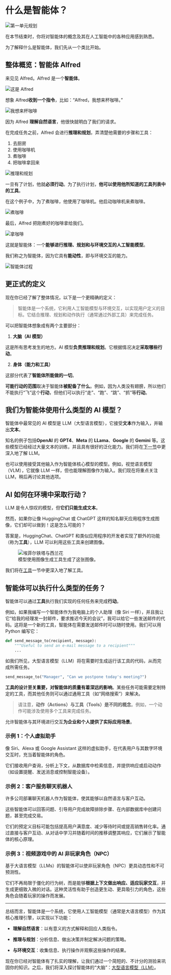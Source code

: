 # 什么是智能体？

<img src="https://huggingface.co/datasets/agents-course/course-images/resolve/main/en/unit1/whiteboard-no-check.jpg" alt="第一单元规划"/>

在本节结束时，你将对智能体的概念及其在人工智能中的各种应用感到熟悉。

为了解释什么是智能体，我们先从一个类比开始。

## 整体概览：智能体 Alfred

来见见 Alfred。Alfred 是一个**智能体**。

<img src="https://huggingface.co/datasets/agents-course/course-images/resolve/main/en/unit1/this-is-alfred.jpg" alt="这是 Alfred"/>

想象 Alfred**收到一个指令**，比如：“Alfred，我想来杯咖啡。”

<img src="https://huggingface.co/datasets/agents-course/course-images/resolve/main/en/unit1/coffee-please.jpg" alt="我想来杯咖啡"/>

因为 Alfred **理解自然语言**，他很快就明白了我们的请求。

在完成任务之前，Alfred 会进行**推理和规划**，弄清楚他需要的步骤和工具：

1. 去厨房  
2. 使用咖啡机  
3. 煮咖啡  
4. 把咖啡拿回来

<img src="https://huggingface.co/datasets/agents-course/course-images/resolve/main/en/unit1/reason-and-plan.jpg" alt="推理和规划"/>

一旦有了计划，他就**必须行动**。为了执行计划，**他可以使用他所知道的工具列表中的工具**。

在这个例子中，为了煮咖啡，他使用了咖啡机。他启动咖啡机来煮咖啡。

<img src="https://huggingface.co/datasets/agents-course/course-images/resolve/main/en/unit1/make-coffee.jpg" alt="煮咖啡"/>

最后，Alfred 把刚煮好的咖啡拿给我们。

<img src="https://huggingface.co/datasets/agents-course/course-images/resolve/main/en/unit1/bring-coffee.jpg" alt="拿咖啡"/>

这就是智能体：一个**能够进行推理、规划和与环境交互的人工智能模型**。

我们称之为智能体，因为它具有**能动性**，即与环境交互的能力。

<img src="https://huggingface.co/datasets/agents-course/course-images/resolve/main/en/unit1/process.jpg" alt="智能体过程"/>

## 更正式的定义

现在你已经了解了整体情况，以下是一个更精确的定义：

> 智能体是一个系统，它利用人工智能模型与环境交互，以实现用户定义的目标。它结合推理、规划和动作执行（通常通过外部工具）来完成任务。

可以把智能体想象成有两个主要部分：

1. **大脑（AI 模型）**

这是所有思考发生的地方。AI 模型**负责推理和规划**。它根据情况决定**采取哪些行动**。

2. **身体（能力和工具）**

这部分代表了**智能体所能做的一切**。

**可能行动的范围**取决于智能体**被配备了什么**。例如，因为人类没有翅膀，所以他们不能执行“飞”这个**行动**，但他们可以执行“走”、“跑”、“跳”、“抓”等**行动**。

## 我们为智能体使用什么类型的 AI 模型？

智能体中最常见的 AI 模型是 LLM（大型语言模型），它接受**文本**作为输入，并输出**文本**。

知名的例子包括**OpenAI** 的 **GPT4**、**Meta** 的 **LLama**、**Google** 的 **Gemini** 等。这些模型已经经过大量文本的训练，并且具有很好的泛化能力。我们将在[下一节](what-are-llms)中更深入地了解 LLM。

<Tip>
也可以使用接受其他输入作为智能体核心模型的模型。例如，视觉语言模型（VLM），它就像 LLM 一样，但也能理解图像作为输入。我们现在将重点关注 LLM，稍后再讨论其他选项。
</Tip>

## AI 如何在环境中采取行动？

LLM 是令人惊叹的模型，但**它们只能生成文本**。

然而，如果你让像 HuggingChat 或 ChatGPT 这样的知名聊天应用程序生成图像，它们却可以做到！这是怎么可能的？

答案是，HuggingChat、ChatGPT 和类似应用程序的开发者实现了额外的功能（称为**工具**），LLM 可以利用这些工具来创建图像。

<figure>
<img src="https://huggingface.co/datasets/agents-course/course-images/resolve/main/en/unit1/eiffel_brocolis.jpg" alt="埃菲尔铁塔与西兰花"/>
<figcaption>模型使用图像生成工具生成了这张图像。
</figcaption>
</figure>

我们将在[工具](tools)一节中更深入地了解工具。

## 智能体可以执行什么类型的任务？

智能体可以通过**工具**执行我们实现的任何任务来完成**行动**。

例如，如果我编写一个智能体作为我电脑上的个人助理（像 Siri 一样），并且我让它“给我的经理发一封邮件，要求推迟今天的会议”，我可以给它一些发送邮件的代码。这将是一个新的工具，智能体在需要发送邮件时可以随时使用。我们可以用 Python 编写它：

```python
def send_message_to(recipient, message):
    """Useful to send an e-mail message to a recipient"""
    ...
```

如我们所见，大型语言模型（LLM）将在需要时生成运行该工具的代码，从而完成所需任务。

```python
send_message_to("Manager", "Can we postpone today's meeting?")
```

**工具的设计至关重要，对智能体的质量有着深远的影响**。某些任务可能需要定制特定的工具，而其他任务则可以通过通用工具（如“网络搜索”）来解决。

> 请注意，**动作（Actions）与工具（Tools）是不同的概念**。例如，一个动作可能涉及使用多个工具来完成任务。

允许智能体与其环境进行交互**为企业和个人提供了实际应用场景**。

### 示例 1：个人虚拟助手

像 Siri、Alexa 或 Google Assistant 这样的虚拟助手，在代表用户与其数字环境交互时，充当着智能体的角色。

它们接收用户查询，分析上下文，从数据库中检索信息，并提供响应或启动动作（如设置提醒、发送消息或控制智能设备）。

### 示例 2：客户服务聊天机器人

许多公司部署聊天机器人作为智能体，使其能够以自然语言与客户互动。

这些智能体可以回答问题、引导用户完成故障排除步骤、在内部数据库中创建问题，甚至完成交易。

它们的预定义目标可能包括提高用户满意度、减少等待时间或提高销售转化率。通过直接与客户互动、从对话中学习并随着时间的推移调整其响应，它们展示了智能体的核心原理。


### 示例 3：视频游戏中的 AI 非玩家角色（NPC）

基于大语言模型（LLMs）的智能体可以使非玩家角色（NPC）更具动态性和不可预测性。

它们不再局限于僵化的行为树，而是能够**根据上下文做出响应、适应玩家交互**，并生成更细致入微的对话。这种灵活性有助于创造更生动、更具吸引力的角色，这些角色会随着玩家的操作而发展。

---

总结而言，智能体是一个系统，它使用人工智能模型（通常是大语言模型）作为其核心推理引擎，以实现以下功能：

- **理解自然语言**：以有意义的方式解释和回应人类指令。

- **推理与规划**：分析信息、做出决策并制定解决问题的策略。

- **与环境交互**：收集信息、执行操作并观察这些操作的结果。

现在你已经对智能体有了扎实的理解，让我们通过一个简短的、不计分的测验来巩固你的知识。之后，我们将深入探讨智能体的“大脑”：[大型语言模型（LLM）](what-are-llms)。
